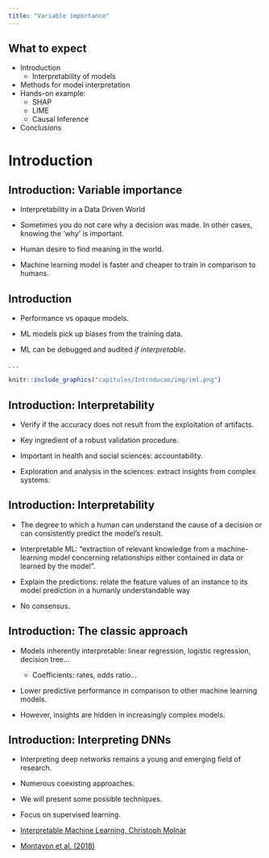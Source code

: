 ```yaml
---
title: "Variable importance"
---
```


## What to expect

-   Introduction
    -   Interpretability of models
-   Methods for model interpretation
-   Hands-on example:
    -   SHAP
    -   LIME
    -   Causal Inference
-   Conclusions

# Introduction

## Introduction: Variable importance

-   Interpretability in a Data Driven World

-   Sometimes you do not care why a decision was made. In other cases, knowing the 'why' is important.

-   Human desire to find meaning in the world.

-   Machine learning model is faster and cheaper to train in comparison to humans.

## Introduction

-   Performance vs opaque models.

-   ML models pick up biases from the training data.

-   ML can be debugged and audited *if interpretable*.

. . . 

```r
knitr::include_graphics("capitulos/Introducao/img/iml.png")
```

## Introduction: Interpretability

-   Verify if the accuracy does not result from the exploitation of artifacts.

-   Key ingredient of a robust validation procedure.

-   Important in health and social sciences: accountability.

-   Exploration and analysis in the sciences: extract insights from complex systems.

## Introduction: Interpretability

-   The degree to which a human can understand the cause of a decision or can consistently predict the model's result.

-   Interpretable ML: "extraction of relevant knowledge from a machine-learning model concerning relationships either contained in data or learned by the model".

-   Explain the predictions: relate the feature values of an instance to its model prediction in a humanly understandable way

- No consensus. 

## Introduction: The classic approach

-   Models inherently interpretable: linear regression, logistic regression, decision tree...

    -   Coefficients: rates, odds ratio...

-   Lower predictive performance in comparison to other machine learning models.

-   However, insights are hidden in increasingly complex models.

## Introduction: Interpreting DNNs

-   Interpreting deep networks remains a young and emerging field of research.

-   Numerous coexisting approaches.

-   We will present some possible techniques.

-   Focus on supervised learning.

-   [Interpretable Machine Learning, Christoph Molnar](https://christophm.github.io/interpretable-ml-book/)

-   [Montavon et al. (2018)](https://www.sciencedirect.com/science/article/pii/S1051200417302385?via%3Dihub)
